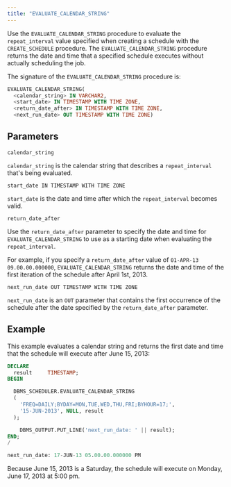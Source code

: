 ```yaml
---
title: "EVALUATE_CALENDAR_STRING"
---
```


Use the `EVALUATE_CALENDAR_STRING` procedure to evaluate the `repeat_interval` value specified when creating a schedule with the `CREATE_SCHEDULE` procedure. The `EVALUATE_CALENDAR_STRING` procedure returns the date and time that a specified schedule executes without actually scheduling the job.

The signature of the `EVALUATE_CALENDAR_STRING` procedure is:

```sql
EVALUATE_CALENDAR_STRING(
  <calendar_string> IN VARCHAR2,
  <start_date> IN TIMESTAMP WITH TIME ZONE,
  <return_date_after> IN TIMESTAMP WITH TIME ZONE,
  <next_run_date> OUT TIMESTAMP WITH TIME ZONE)
```

## Parameters

`calendar_string`

 `calendar_string` is the calendar string that describes a `repeat_interval` that's being evaluated.

`start_date IN TIMESTAMP WITH TIME ZONE`

 `start_date` is the date and time after which the `repeat_interval` becomes valid.

`return_date_after`

 Use the `return_date_after` parameter to specify the date and time for `EVALUATE_CALENDAR_STRING` to use as a starting date when evaluating the `repeat_interval`.

 For example, if you specify a `return_date_after` value of `01-APR-13 09.00.00.000000`, `EVALUATE_CALENDAR_STRING` returns the date and time of the first iteration of the schedule after April 1st, 2013.

`next_run_date OUT TIMESTAMP WITH TIME ZONE`

 `next_run_date` is an `OUT` parameter that contains the first occurrence of the schedule after the date specified by the `return_date_after` parameter.

## Example

This example evaluates a calendar string and returns the first date and time that the schedule will execute after June 15, 2013:

```sql
DECLARE
  result     TIMESTAMP;
BEGIN

  DBMS_SCHEDULER.EVALUATE_CALENDAR_STRING
  (
    'FREQ=DAILY;BYDAY=MON,TUE,WED,THU,FRI;BYHOUR=17;',
    '15-JUN-2013', NULL, result
  );

    DBMS_OUTPUT.PUT_LINE('next_run_date: ' || result);
END;
/

next_run_date: 17-JUN-13 05.00.00.000000 PM
```

Because June 15, 2013 is a Saturday, the schedule will execute on Monday, June 17, 2013 at 5:00 pm.
